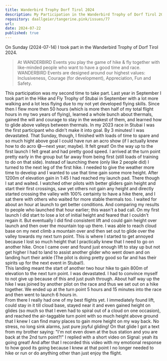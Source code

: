 ```yaml
---
title: Wanderbird Trophy Dorf Tirol 2024 
description: My Participation in the Wanderbird Trophy of Dorf Tirol 2024: I loved it!  
repository: daallgeier/tangerine.pink/issues/77
url: 
date: 2024-07-22
published: true
---
```


On Sunday (2024-07-14) I took part in the Wanderbird Trophy of Dorf Tirol 2024.  

> At WANDERBIRD Events you play the game of hike & fly together with like-minded people who want to have a good time and race. 
> WANDERBIRD Events are designed around our highest values: Inclusiveness, Courage (for development), Appreciation, Fun and Safety. 

This participation was my second time to take part.  Last year in September I took part in the Hike and Fly Trophy of Stubai in September with a lot more walking and a lot less flying due to my not yet developed flying skills. Since then I flew more then 50 hours (which is more then half of my total flight hours in my two years of flying), learned a whole bunch about thermals, gained the will and courage to stay in the weakest of them, and learned how to glide above valleys between thermals. 
In my 2023 race in Stubai I was the first participant who didn't make it into goal.  By 3 minutes! I was devastated. 
That Sunday, though, I finished with loads of time to spare and so much hight above goal I could have run an acro show (if I actually knew how to do acro 😅—next year; maybe).  It felt great!
On the way up to the first launch I felt great and had pretty good speed.  I arrived at the turn point pretty early in the group but far away from being first (still loads of training to do on that side).  Instead of launching there (only like 2 people did) I turned to the next leg of the first hike.  I needed to give the weather more time to develop and I wanted to use that time gain some more height.  After 1200m of elevation gain in 1:45 I had reached my launch pad.  There though I sat and waited.  I watched other pilots with better gliders gain height and start their first crossings, saw yet others not gain any height and directly started crossing the valley with 100% certainty to have a hike there, and I sat there with others who waited for more stable thermals too.  I waited for about an hour at launch to get better conditions.  And comparing my results to people who launched that hour earlier; this wasn't a bad call. 
On my first launch I did start to lose a lot of initial height and feared that I couldn't regain it.  But eventually I did find consistent lift and could gain height over launch and then over the mountain top up there. I was able to reach cloud base on my next climb a mountain over and then set out to glide over the valley towards my next turn point.  This is where I started to get annoyed because I lost so much height that I practically knew that I need to go on another hike.  Once I came over and found just enough lift to stay up but not get higher I had to land to assist another glider who went down and on landing hurt their ankle (The pilot is doing pretty good so far and has their spirits up for the next event in Stubai!).  
This landing meant the start of another two hour hike to gain 800m of elevation to the next turn point.  I was devastated. I had to convince myself to not give up because of this and just push through.  About half way up the hike I was joined by another pilot on the race and thus we set out on a hike together.  We ended up at the turn point 5 hours and 15 minutes into the race and then went to launch 6 hours in.  
From there I really had one of my best flights yet.  I immediately found lift, could stay in it till cloud base, stayed near it and even gained height on glides (so much so that I even had to spiral out of a cloud on one occasion), and reached the air-taggable turn point with so much height above ground that I knew I can find many places to gain more height on my way back.  No stress, no long sink alarms, just pure joyful gliding! On that glide I got a text from my brother saying: "I'm not even down at the bus station and you are back at the 2nd turn point?!" I replied with a short video on Signal: yeah its going great! 
And after that I recorded this video with my emotional response to how good its going because I knew at that point I no longer needed to hike or run or do anything other than just enjoy the flight. 